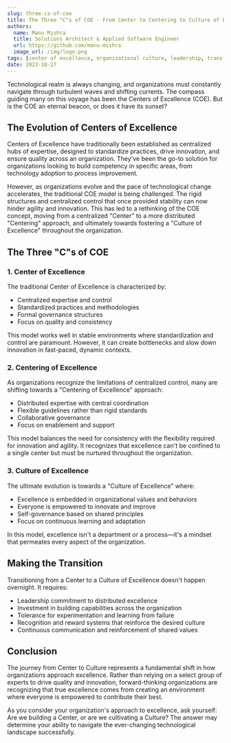 ```yaml
---
slug: three-cs-of-coe
title: The Three "C"s of COE - From Center to Centering to Culture of Excellence
authors:
  name: Manu Mishra
  title: Solutions Architect & Applied Software Engineer
  url: https://github.com/manu-mishra
  image_url: /img/logo.png
tags: [center of excellence, organizational culture, leadership, transformation]
date: 2023-10-27
---
```


Technological realm is always changing, and organizations must constantly navigate through turbulent waves and shifting currents. The compass guiding many on this voyage has been the Centers of Excellence (COE). But is the COE an eternal beacon, or does it have its sunset?

<!--truncate-->

## The Evolution of Centers of Excellence

Centers of Excellence have traditionally been established as centralized hubs of expertise, designed to standardize practices, drive innovation, and ensure quality across an organization. They've been the go-to solution for organizations looking to build competency in specific areas, from technology adoption to process improvement.

However, as organizations evolve and the pace of technological change accelerates, the traditional COE model is being challenged. The rigid structures and centralized control that once provided stability can now hinder agility and innovation. This has led to a rethinking of the COE concept, moving from a centralized "Center" to a more distributed "Centering" approach, and ultimately towards fostering a "Culture of Excellence" throughout the organization.

## The Three "C"s of COE

### 1. Center of Excellence

The traditional Center of Excellence is characterized by:

- Centralized expertise and control
- Standardized practices and methodologies
- Formal governance structures
- Focus on quality and consistency

This model works well in stable environments where standardization and control are paramount. However, it can create bottlenecks and slow down innovation in fast-paced, dynamic contexts.

### 2. Centering of Excellence

As organizations recognize the limitations of centralized control, many are shifting towards a "Centering of Excellence" approach:

- Distributed expertise with central coordination
- Flexible guidelines rather than rigid standards
- Collaborative governance
- Focus on enablement and support

This model balances the need for consistency with the flexibility required for innovation and agility. It recognizes that excellence can't be confined to a single center but must be nurtured throughout the organization.

### 3. Culture of Excellence

The ultimate evolution is towards a "Culture of Excellence" where:

- Excellence is embedded in organizational values and behaviors
- Everyone is empowered to innovate and improve
- Self-governance based on shared principles
- Focus on continuous learning and adaptation

In this model, excellence isn't a department or a process—it's a mindset that permeates every aspect of the organization.

## Making the Transition

Transitioning from a Center to a Culture of Excellence doesn't happen overnight. It requires:

- Leadership commitment to distributed excellence
- Investment in building capabilities across the organization
- Tolerance for experimentation and learning from failure
- Recognition and reward systems that reinforce the desired culture
- Continuous communication and reinforcement of shared values

## Conclusion

The journey from Center to Culture represents a fundamental shift in how organizations approach excellence. Rather than relying on a select group of experts to drive quality and innovation, forward-thinking organizations are recognizing that true excellence comes from creating an environment where everyone is empowered to contribute their best.

As you consider your organization's approach to excellence, ask yourself: Are we building a Center, or are we cultivating a Culture? The answer may determine your ability to navigate the ever-changing technological landscape successfully.
